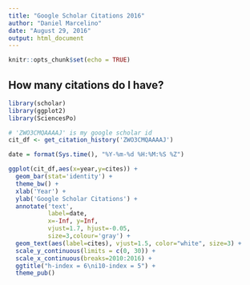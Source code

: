 ```yaml
---
title: "Google Scholar Citations 2016"
author: "Daniel Marcelino"
date: "August 29, 2016"
output: html_document
---
```


```r
knitr::opts_chunk$set(echo = TRUE)
```

## How many citations do I have?


```r
library(scholar)
library(ggplot2)
library(SciencesPo)

# 'ZWO3CMQAAAAJ' is my google scholar id 
cit_df <- get_citation_history('ZWO3CMQAAAAJ')

date = format(Sys.time(), "%Y-%m-%d %H:%M:%S %Z")

ggplot(cit_df,aes(x=year,y=cites)) + 
  geom_bar(stat='identity') +
  theme_bw() +
  xlab('Year') +
  ylab('Google Scholar Citations') + 
  annotate('text',
           label=date,
           x=-Inf, y=Inf, 
           vjust=1.7, hjust=-0.05,
           size=3,colour='gray') +
  geom_text(aes(label=cites), vjust=1.5, color="white", size=3) +
  scale_y_continuous(limits = c(0, 30)) +
  scale_x_continuous(breaks=2010:2016) +
  ggtitle("h-index = 6\ni10-index = 5") +
  theme_pub()
```

